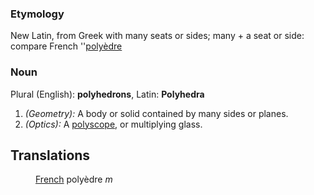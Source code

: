 ===Etymology===
New Latin, from Greek with many seats or sides; many + a seat or side: compare French  ''[[polyèdre]]
===Noun===
Plural (English): '''polyhedrons''', Latin: '''Polyhedra'''
#''(Geometry):'' A body or solid contained by many sides or planes.
#''(Optics):'' A [[polyscope]], or multiplying glass.

==Translations==

:[[French]] polyèdre ''m''